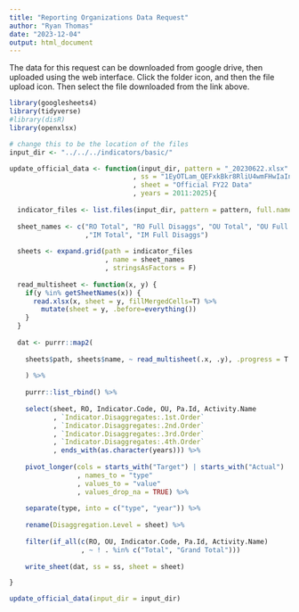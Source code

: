 ```yaml
---
title: "Reporting Organizations Data Request"
author: "Ryan Thomas"
date: "2023-12-04"
output: html_document
---
```


The data for this request can be downloaded from google drive, then uploaded using the web interface. Click the folder icon, and then the file upload icon. Then select the file downloaded from the link above.

```r
library(googlesheets4)
library(tidyverse)
#library(disR)
library(openxlsx)
```



```r
# change this to be the location of the files
input_dir <- "../../../indicators/basic/" 

update_official_data <- function(input_dir, pattern = "_20230622.xlsx"
                               , ss = "1EyOTLam_QEFxkBkr8RliU4wmFHwIaIne1x9O7qYGMFw"
                               , sheet = "Official FY22 Data"
                               , years = 2011:2025){
  
  indicator_files <- list.files(input_dir, pattern = pattern, full.names = T)
  
  sheet_names <- c("RO Total", "RO Full Disaggs", "OU Total", "OU Full Disaggs"
                   ,"IM Total", "IM Full Disaggs")
  
  sheets <- expand.grid(path = indicator_files
                        , name = sheet_names
                        , stringsAsFactors = F)
  
  read_multisheet <- function(x, y) {
    if(y %in% getSheetNames(x)) {
      read.xlsx(x, sheet = y, fillMergedCells=T) %>%
        mutate(sheet = y, .before=everything())
    }
  }
  
  dat <- purrr::map2(
    
    sheets$path, sheets$name, ~ read_multisheet(.x, .y), .progress = T
    
    ) %>%
    
    purrr::list_rbind() %>%
    
    select(sheet, RO, Indicator.Code, OU, Pa.Id, Activity.Name
           , `Indicator.Disaggregates:.1st.Order`
           , `Indicator.Disaggregates:.2nd.Order`
           , `Indicator.Disaggregates:.3rd.Order`
           , `Indicator.Disaggregates:.4th.Order`
           , ends_with(as.character(years))) %>% 
  
    pivot_longer(cols = starts_with("Target") | starts_with("Actual")
                 , names_to = "type"
                 , values_to = "value"
                 , values_drop_na = TRUE) %>% 
  
    separate(type, into = c("type", "year")) %>% 
  
    rename(Disaggregation.Level = sheet) %>% 
    
    filter(if_all(c(RO, OU, Indicator.Code, Pa.Id, Activity.Name)
                  , ~ ! . %in% c("Total", "Grand Total"))) 
  
    write_sheet(dat, ss = ss, sheet = sheet)

}

update_official_data(input_dir = input_dir)
```

